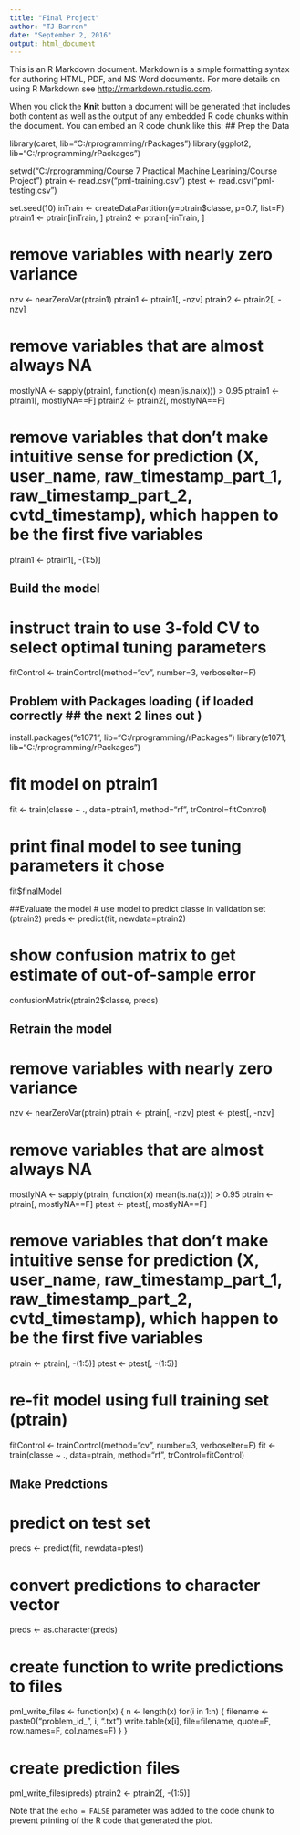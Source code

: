 ---
title: "Final Project"
author: "TJ Barron"
date: "September 2, 2016"
output: html_document
---

This is an R Markdown document. Markdown is a simple formatting syntax for authoring HTML, PDF, and MS Word documents. For more details on using R Markdown see <http://rmarkdown.rstudio.com>.

When you click the **Knit** button a document will be generated that includes both content as well as the output of any embedded R code chunks within the document. You can embed an R code chunk like this:
## Prep the Data 

library(caret, lib="C:/rprogramming/rPackages") 
library(ggplot2, lib="C:/rprogramming/rPackages") 

setwd("C:/rprogramming/Course 7 Practical Machine Learining/Course Project") 
ptrain <- read.csv("pml-training.csv") 
ptest <- read.csv("pml-testing.csv") 


set.seed(10) 
inTrain <- createDataPartition(y=ptrain$classe, p=0.7, list=F) 
ptrain1 <- ptrain[inTrain, ] 
ptrain2 <- ptrain[-inTrain, ] 


# remove variables with nearly zero variance 
nzv <- nearZeroVar(ptrain1) 
ptrain1 <- ptrain1[, -nzv] 
ptrain2 <- ptrain2[, -nzv] 


# remove variables that are almost always NA 
mostlyNA <- sapply(ptrain1, function(x) mean(is.na(x))) > 0.95 
ptrain1 <- ptrain1[, mostlyNA==F] 
ptrain2 <- ptrain2[, mostlyNA==F] 

# remove variables that don't make intuitive sense for prediction (X, user_name, raw_timestamp_part_1, raw_timestamp_part_2, cvtd_timestamp), which happen to be the first five variables 
ptrain1 <- ptrain1[, -(1:5)] 
 
## Build the model 
# instruct train to use 3-fold CV to select optimal tuning parameters 
fitControl <- trainControl(method="cv", number=3, verboseIter=F) 


## Problem with Packages loading ( if loaded correctly ## the next 2 lines out ) 
install.packages("e1071", lib="C:/rprogramming/rPackages") 
library(e1071, lib="C:/rprogramming/rPackages") 


# fit model on ptrain1 
fit <- train(classe ~ ., data=ptrain1, method="rf", trControl=fitControl) 

# print final model to see tuning parameters it chose 
fit$finalModel 

##Evaluate the model 
# use model to predict classe in validation set (ptrain2) 
preds <- predict(fit, newdata=ptrain2) 

# show confusion matrix to get estimate of out-of-sample error 
confusionMatrix(ptrain2$classe, preds) 


## Retrain the model 
# remove variables with nearly zero variance 
nzv <- nearZeroVar(ptrain) 
ptrain <- ptrain[, -nzv] 
ptest <- ptest[, -nzv] 


# remove variables that are almost always NA 
mostlyNA <- sapply(ptrain, function(x) mean(is.na(x))) > 0.95 
ptrain <- ptrain[, mostlyNA==F] 
ptest <- ptest[, mostlyNA==F] 

# remove variables that don't make intuitive sense for prediction (X, user_name, raw_timestamp_part_1, raw_timestamp_part_2, cvtd_timestamp), which happen to be the first five variables 
ptrain <- ptrain[, -(1:5)] 
ptest <- ptest[, -(1:5)] 

# re-fit model using full training set (ptrain) 
fitControl <- trainControl(method="cv", number=3, verboseIter=F) 
fit <- train(classe ~ ., data=ptrain, method="rf", trControl=fitControl) 

## Make Predctions 
# predict on test set 
preds <- predict(fit, newdata=ptest) 

# convert predictions to character vector 
preds <- as.character(preds) 

# create function to write predictions to files 
pml_write_files <- function(x) { 
 n <- length(x) 
 for(i in 1:n) { 
      filename <- paste0("problem_id_", i, ".txt") 
  write.table(x[i], file=filename, quote=F, row.names=F, col.names=F) 
 } 
} 

# create prediction files  
pml_write_files(preds) 
ptrain2 <- ptrain2[, -(1:5)] 


Note that the `echo = FALSE` parameter was added to the code chunk to prevent printing of the R code that generated the plot.
